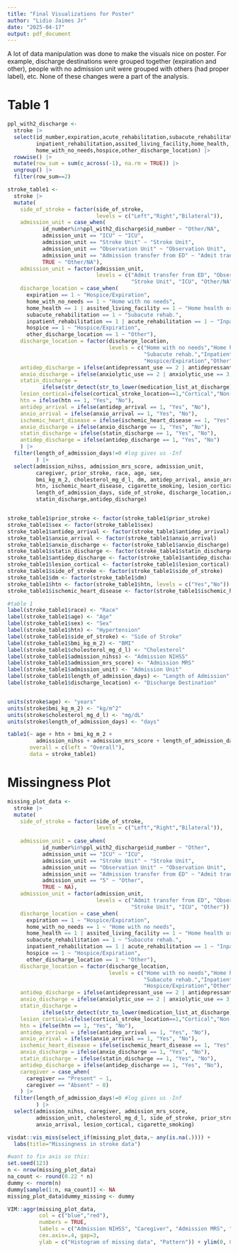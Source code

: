 ```yaml
---
title: "Final Visualizations for Poster"
author: "Lidio Jaimes Jr"
date: "2025-04-17"
output: pdf_document
---
```

A lot of data manipulation was done to make the visuals nice on poster. For example, discharge destinations were grouped together (expiration and other), people with no admission unit were grouped with others (had proper label), etc. None of these changes were a part of the analysis. 

# Table 1
```r
ppl_with2_discharge <- 
  stroke |> 
  select(id_number,expiration,acute_rehabilitation,subacute_rehabilitation,
         inpatient_rehabilitation,assited_living_facility,home_health,
         home_with_no_needs,hospice,other_discharge_location) |> 
  rowwise() |> 
  mutate(row_sum = sum(c_across(-1), na.rm = TRUE)) |> 
  ungroup() |> 
  filter(row_sum==2)

stroke_table1 <-
  stroke |> 
  mutate(
    side_of_stroke = factor(side_of_stroke, 
                            levels = c("Left","Right","Bilateral")),
    admission_unit = case_when(
           id_number%in%ppl_with2_discharge$id_number ~ "Other/NA",
           admission_unit == "ICU" ~ "ICU",
           admission_unit == "Stroke Unit" ~ "Stroke Unit",
           admission_unit == "Observation Unit" ~ "Observation Unit",
           admission_unit == "Admission transfer from ED" ~ "Admit transfer from ED",
           TRUE ~ "Other/NA"),
    admission_unit = factor(admission_unit,
                            levels = c("Admit transfer from ED", "Observation Unit",
                                       "Stroke Unit", "ICU", "Other/NA")),
    discharge_location = case_when(
      expiration == 1 ~ "Hospice/Expiration",
      home_with_no_needs == 1 ~ "Home with no needs",
      home_health == 1 | assited_living_facility == 1 ~ "Home health or assisted living",
      subacute_rehabilitation == 1 ~ "Subacute rehab.",
      inpatient_rehabilitation == 1 | acute_rehabilitation == 1 ~ "Inpatient or acute rehab.",
      hospice == 1 ~ "Hospice/Expiration",
      other_discharge_location == 1 ~ "Other"),
    discharge_location = factor(discharge_location,
                                levels = c("Home with no needs","Home health or assisted living",
                                           "Subacute rehab.","Inpatient or acute rehab.",
                                           "Hospice/Expiration","Other")),
    antidep_discharge = ifelse(antidepressant_use == 2 | antidepressant_use == 3, 1, 0),
    anxio_discharge = ifelse(anxiolytic_use == 2 | anxiolytic_use == 3, 1, 0),
    statin_discharge = 
           ifelse(str_detect(str_to_lower(medication_list_at_discharge), "statin"), 1, 0),
    lesion_cortical=ifelse(cortical_stroke_location==1,"Cortical","Non-cortical"),
    htn = ifelse(htn == 1, "Yes", "No"),
    antidep_arrival = ifelse(antidep_arrival == 1, "Yes", "No"),
    anxio_arrival = ifelse(anxio_arrival == 1, "Yes", "No"),
    ischemic_heart_disease = ifelse(ischemic_heart_disease == 1, "Yes", "No"),
    anxio_discharge = ifelse(anxio_discharge == 1, "Yes", "No"),
    statin_discharge = ifelse(statin_discharge == 1, "Yes", "No"),
    antidep_discharge = ifelse(antidep_discharge == 1, "Yes", "No")
    ) |> 
  filter(length_of_admission_days!=0 #log gives us -Inf
         ) |>
  select(admission_nihss, admission_mrs_score, admission_unit,
         caregiver, prior_stroke, race, age, sex, 
         bmi_kg_m_2, cholesterol_mg_d_l, dm, antidep_arrival, anxio_arrival,
         htn, ischemic_heart_disease, cigarette_smoking, lesion_cortical, 
         length_of_admission_days, side_of_stroke, discharge_location,anxio_discharge,
         statin_discharge,antidep_discharge)


stroke_table1$prior_stroke <- factor(stroke_table1$prior_stroke)
stroke_table1$sex <- factor(stroke_table1$sex)
stroke_table1$antidep_arrival <- factor(stroke_table1$antidep_arrival)
stroke_table1$anxio_arrival <- factor(stroke_table1$anxio_arrival)
stroke_table1$anxio_discharge <- factor(stroke_table1$anxio_discharge)
stroke_table1$statin_discharge <- factor(stroke_table1$statin_discharge)
stroke_table1$antidep_discharge <- factor(stroke_table1$antidep_discharge)
stroke_table1$lesion_cortical <- factor(stroke_table1$lesion_cortical)
stroke_table1$side_of_stroke <- factor(stroke_table1$side_of_stroke)
stroke_table1$dm <- factor(stroke_table1$dm)
stroke_table1$htn <- factor(stroke_table1$htn, levels = c("Yes","No"))
stroke_table1$ischemic_heart_disease <- factor(stroke_table1$ischemic_heart_disease)

#table 1
label(stroke_table1$race) <- "Race"
label(stroke_table1$age) <- "Age"
label(stroke_table1$sex) <- "Sex"
label(stroke_table1$htn) <- "Hypertension"
label(stroke_table1$side_of_stroke) <- "Side of Stroke"
label(stroke_table1$bmi_kg_m_2) <- "BMI"
label(stroke_table1$cholesterol_mg_d_l) <- "Cholesterol"
label(stroke_table1$admission_nihss) <- "Admission NIHSS"
label(stroke_table1$admission_mrs_score) <- "Admission MRS"
label(stroke_table1$admission_unit) <- "Admission Unit"
label(stroke_table1$length_of_admission_days) <- "Length of Admission"
label(stroke_table1$discharge_location) <- "Discharge Destination"


units(stroke$age) <- "years"
units(stroke$bmi_kg_m_2) <- "kg/m^2"
units(stroke$cholesterol_mg_d_l) <- "mg/dL"
units(stroke$length_of_admission_days) <- "days"

table1(~ age + htn + bmi_kg_m_2 +
         admission_nihss + admission_mrs_score + length_of_admission_days + discharge_location | admission_unit,
       overall = c(left = "Overall"),
       data = stroke_table1)
```

# Missingness Plot
```r
missing_plot_data <-
  stroke |> 
  mutate(
    side_of_stroke = factor(side_of_stroke, 
                            levels = c("Left","Right","Bilateral")),
    
    admission_unit = case_when(
           id_number%in%ppl_with2_discharge$id_number ~ "Other",
           admission_unit == "ICU" ~ "ICU",
           admission_unit == "Stroke Unit" ~ "Stroke Unit",
           admission_unit == "Observation Unit" ~ "Observation Unit",
           admission_unit == "Admission transfer from ED" ~ "Admit transfer from ED",
           admission_unit == "5" ~ "Other",
           TRUE ~ NA),
    admission_unit = factor(admission_unit,
                            levels = c("Admit transfer from ED", "Observation Unit",
                                       "Stroke Unit", "ICU", "Other")),
    discharge_location = case_when(
      expiration == 1 ~ "Hospice/Expiration",
      home_with_no_needs == 1 ~ "Home with no needs",
      home_health == 1 | assited_living_facility == 1 ~ "Home health or assisted living",
      subacute_rehabilitation == 1 ~ "Subacute rehab.",
      inpatient_rehabilitation == 1 | acute_rehabilitation == 1 ~ "Inpatient or acute rehab.",
      hospice == 1 ~ "Hospice/Expiration",
      other_discharge_location == 1 ~ "Other"),
    discharge_location = factor(discharge_location,
                                levels = c("Home with no needs","Home health or assisted living",
                                           "Subacute rehab.","Inpatient or acute rehab.",
                                           "Hospice/Expiration","Other")),
    antidep_discharge = ifelse(antidepressant_use == 2 | antidepressant_use == 3, 1, 0),
    anxio_discharge = ifelse(anxiolytic_use == 2 | anxiolytic_use == 3, 1, 0),
    statin_discharge = 
           ifelse(str_detect(str_to_lower(medication_list_at_discharge), "statin"), 1, 0),
    lesion_cortical=ifelse(cortical_stroke_location==1,"Cortical","Non-cortical"),
    htn = ifelse(htn == 1, "Yes", "No"),
    antidep_arrival = ifelse(antidep_arrival == 1, "Yes", "No"),
    anxio_arrival = ifelse(anxio_arrival == 1, "Yes", "No"),
    ischemic_heart_disease = ifelse(ischemic_heart_disease == 1, "Yes", "No"),
    anxio_discharge = ifelse(anxio_discharge == 1, "Yes", "No"),
    statin_discharge = ifelse(statin_discharge == 1, "Yes", "No"),
    antidep_discharge = ifelse(antidep_discharge == 1, "Yes", "No"),
    caregiver = case_when(
      caregiver == "Present" ~ 1,
      caregiver == "Absent" ~ 0)
    ) |> 
  filter(length_of_admission_days!=0 #log gives us -Inf
         ) |>
  select(admission_nihss, caregiver, admission_mrs_score,
         admission_unit, cholesterol_mg_d_l, side_of_stroke, prior_stroke, bmi_kg_m_2, antidep_arrival,
         anxio_arrival, lesion_cortical, cigarette_smoking)

visdat::vis_miss(select_if(missing_plot_data,~ any(is.na(.)))) +
  labs(title="Missingness in stroke data")

#want to fix axis so this:
set.seed(123)
n <- nrow(missing_plot_data)
na_count <- round(0.22 * n)
dummy <- rnorm(n)
dummy[sample(1:n, na_count)] <- NA
missing_plot_data$dummy_missing <- dummy

VIM::aggr(missing_plot_data,
          col = c("blue","red"),
          numbers = TRUE,
          labels = c("Admission NIHSS", "Caregiver", "Admission MRS", "Admission Unit", "Cholesterol", "Side of Stroke", "Prior Stroke", "BMI", "Antidep. Arrival", "Anxiolytic Arrival", "Cortical Lesion", "Smoking Hist.", "Dummy Missing"),
          cex.axis=.4, gap=3,
          ylab = c("Histogram of missing data", "Pattern")) + ylim(0, 0.2)
```
